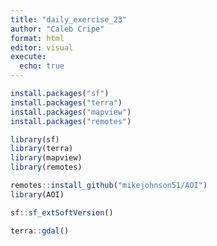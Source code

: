 ```yaml
---
title: "daily_exercise_23"
author: "Caleb Cripe"
format: html
editor: visual
execute:
  echo: true
---
```


```r
install.packages("sf")
install.packages("terra")
install.packages("mapview")
install.packages("remotes")

library(sf)
library(terra)
library(mapview)
library(remotes)

remotes::install_github("mikejohnson51/AOI")
library(AOI)
```

```r
sf::sf_extSoftVersion()

terra::gdal()
```


